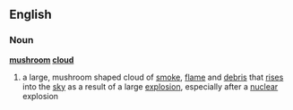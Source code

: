 ==English==
===Noun===
{{wikipedia}}
'''[[mushroom]] [[cloud]]'''
# a large, mushroom shaped cloud of [[smoke]], [[flame]] and [[debris]] that [[rise]]s into the [[sky]] as a result of a large [[explosion]], especially after a [[nuclear]] explosion